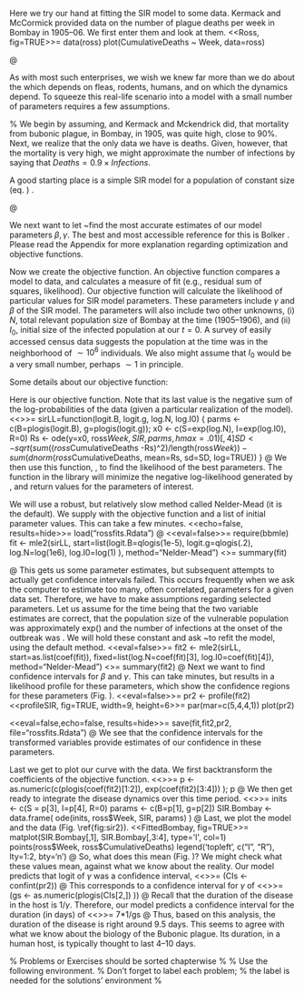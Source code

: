 



\subsection{Modeling data from \index{Bombay|see{Mumbai}}Bombay}
Here we try our hand at fitting the SIR model to some data. Kermack and McCormick \cite{Kermack:1927fk} provided data on the number of \index{plague}plague deaths per week in Bombay\footnote{Bombay is the coastal city now known as \index{Mumbai}Mumbai, and is the capital of Maharashtra; it is one of the largest cities in the world.} in 1905--06. We first enter them and look at them\footnote{Data provided kindly by S.P. Ellner}.
<<Ross, fig=TRUE>>=
data(ross)
plot(CumulativeDeaths ~ Week, data=ross)

@
\begin{figure}[ht]
  \centering
  \includegraphics[width=.6\textwidth]{FittedBombay}
  \caption{Cumulative deaths for plague, in Bombay, India, 1905--1906 (raw data and fitted model, as described in this section).}
  \label{fig:sir2}
\end{figure}

As with most such enterprises, we wish we knew far more than we do about the which depends on fleas, rodents, humans, and \emph{Yersinia pestis} on which the dynamics depend. To squeeze this real-life scenario  into a model with a small number of parameters requires a few assumptions.

% We begin by assuming, and Kermack and Mckendrick did, that mortality from bubonic plague, in Bombay, in 1905, was quite high, close to 90\%. Next, we realize that the only data we have is deaths. Given, however, that the mortality is very high, we might approximate the number of infections by saying that $Deaths = 0.9 \times Infections$. 

A good starting place is a simple SIR model for a population of constant size (eq. \ref{eq:SIR}) \cite{Ellner:2006qe, Kermack:1927fk}.

@ 
\subsubsection{Optimization}
We next want to let \R~find the most accurate estimates of our model parameters $\beta,\,\gamma$. The best and most accessible reference for this is Bolker \cite{Bolker:2008rr}. Please read the Appendix \ref{sec:numer-optim} for more explanation regarding optimization and objective functions.

Now we create the objective function. An objective function compares a model to data, and calculates a measure of fit (e.g., residual sum of squares, likelihood). Our objective function will calculate the likelihood\footnote{\emph{Likelihood} is the probability of data, given a particular model and its parameters.} of particular values for SIR model parameters. These parameters include  $\gamma$ and $\beta$ of the SIR model. The parameters will also include two other unknowns, (i) $N$, total relevant population size of Bombay at the time (1905--1906), and (ii) $I_0$, initial size of the infected population at our $t=0$. A survey of easily accessed census data suggests the population at the time was in the neighborhood of $\sim 10^6$ individuals. We also might assume that $I_0$ would be a very small number, perhaps $\sim 1$ in principle.

Some details about our objective function:
\begin{compactenum}
  \item Arguments are transformed parameters (this allows the optimizer to work on the logit\footnote{A logit is the transformation of a proportion which will linearize the logistic curve, logit (p) = $\log ( p/(1-p) )$.} and log scales).
    \item Transformed parameters are backtransformed to the scale of the model.
      \item Parameters are used to integrate the ODEs using \texttt{ode}, retaining only the resistant (i.e. dead) group (the fourth column of the output); this provides the \emph{predicted values} given the parameters and the time from onset, and the standard deviation of the residuals around the predicted values.
          \item  It returns the negative log-likelihood of the data, given the parameter values.
\end{compactenum}

Here is our objective function. Note that its last value is the negative sum of the log-probabilities of the data (given a particular realization of the model).
<<>>=
sirLL=function(logit.B, logit.g, log.N, log.I0) {
  parms <- c(B=plogis(logit.B), g=plogis(logit.g));
  x0 <- c(S=exp(log.N), I=exp(log.I0), R=0)
  Rs <- ode(y=x0, ross$Week, SIR, parms, hmax=.01)[,4]
  SD <- sqrt(sum( (ross$CumulativeDeaths -Rs)^2)/length(ross$Week) )
   -sum(dnorm(ross$CumulativeDeaths, mean=Rs, sd=SD, log=TRUE))
}
@ 
We then use this function, \texttt{sirLL}, to find the likelihood of the best parameters. The \texttt{mle2} function in the \texttt{bbmle} library\footnote{You will need to load the \texttt{bbmle} package from a convenient mirror, unless someone has already done this for the computer you are using. See the Appendix for details about packages (\ref{sec:where-r}) and optimization in \R~(\ref{sec:numer-optim}).} will minimize the negative log-likelihood generated by \texttt{sirLL}, and return values for the parameters of interest.

We will use a robust, but relatively slow method called Nelder-Mead (it is the default). We supply \texttt{mle2} with the objective function and a list of initial parameter values. This can take a few minutes.
<<echo=false, results=hide>>=
load("rossfits.Rdata")
@ 
<<eval=false>>=
require(bbmle)
fit <- mle2(sirLL, start=list(logit.B=qlogis(1e-5), logit.g=qlogis(.2), 
                     log.N=log(1e6), log.I0=log(1) ), method="Nelder-Mead")
<<sumfit>>=
summary(fit)
 
@ 
This gets us some parameter estimates, but subsequent attempts to actually get confidence intervals failed. This occurs frequently when we ask the computer to estimate too many, often correlated, parameters for a given data set. Therefore, we have to make assumptions regarding selected parameters. Let us assume for the time being that the two variable estimates are correct, that the population size of the vulnerable population was approximately exp(\Sexpr{round(coef(fit)[3],1)}) and the number of infections at the onset of the outbreak was \Sexpr{round(coef(fit)[4],1)}. We will hold these constant and ask \R~to refit the model, using the default method.
<<eval=false>>=
fit2 <- mle2(sirLL, start=as.list(coef(fit)),
            fixed=list(log.N=coef(fit)[3], log.I0=coef(fit)[4]), method="Nelder-Mead")
<<sumfit2>>=
summary(fit2)
@ 
Next we want to find confidence intervals for $\beta$ and $\gamma$. This can take \emph{several} minutes, but results in a likelihood profile for these parameters, which show the confidence regions for these parameters (Fig. \ref{fig:profile}). 
<<eval=false>>=
pr2 <- profile(fit2)
<<profileSIR, fig=TRUE, width=9, height=6>>=
par(mar=c(5,4,4,1))
plot(pr2)

<<eval=false,echo=false, results=hide>>=
save(fit,fit2,pr2, file="rossfits.Rdata")
@ 
We see that the confidence intervals for the transformed variables provide estimates of our confidence in these parameters.

\begin{figure}[ht]
  \centering
  \includegraphics[width=\linewidth]{profileSIR}
  \caption{Likelihood profile plots, indicating confidence intervals on transformed SIR model parameters.}
  \label{fig:profile}
\end{figure}

Last we get to plot our curve with the data. We first backtransform the coefficients of the objective function.
<<>>=
p <- as.numeric(c(plogis(coef(fit2)[1:2]),
       exp(coef(fit2)[3:4])) ); p
@ 
We then get ready to integrate the disease dynamics over this time period.
<<>>=
inits <- c(S = p[3], I=p[4], R=0)
params <- c(B=p[1], g=p[2])
SIR.Bombay <- data.frame( ode(inits, ross$Week, SIR, params) )
@ 
Last, we plot the model and the data (Fig. \ref{fig:sir2}).
<<FittedBombay, fig=TRUE>>=
matplot(SIR.Bombay[,1], SIR.Bombay[,3:4], type='l', col=1)
points(ross$Week, ross$CumulativeDeaths)
legend('topleft', c("I", "R"), lty=1:2, bty='n')
@
So, what does this mean (Fig. \ref{fig:sir2})? We might check what these values mean, against what we know about the reality. Our model predicts that logit of $\gamma$ was a confidence interval,
<<>>=
(CIs <- confint(pr2))
@ 
This corresponds to a confidence interval for $\gamma$ of 
<<>>=
(gs <- as.numeric(plogis(CIs[2,]) ))
@ 
Recall that the duration of the disease in the host is $1/\gamma$. Therefore, our model predicts a confidence interval for the duration (in days) of 
<<>>=
7*1/gs
@ 
Thus, based on this analysis, the duration of the disease is right around 9.5 days.  This seems to agree with what we know about the biology of the Bubonic plague. Its duration, in a human host, is typically thought to last 4--10 days. 



% Problems or Exercises should be sorted chapterwise
\section*{Problems}
\addcontentsline{toc}{section}{Problems}
%
% Use the following environment.
% Don't forget to label each problem;
% the label is needed for the solutions' environment
% \begin{prob}
% \label{prob1}
% The problem\footnote{Footnote} is described here. The
% problem is described here. The problem is described here.
% \end{prob}

% \begin{prob}
% \label{prob1}
% \textbf{Problem Heading}\\
% (a) The first part of the problem is described here.\\
% (b) The second part of the problem is described here.
% \end{prob}
\begin{prob}
\textbf{Lotka--Volterra Predator--prey Model}\\
(a) Write down the two species Lotka--Volterra predator--prey model.\\
(b) Describe how Fig. \ref{fig:LVDyn} illustrates neutral oscillatory dynamics.\\
(c) What are the units of the predator--prey model coefficients $b$, $a$, $e$, and $s$? How do we interpret them?\\
\end{prob}

\begin{prob}
\textbf{Rosenzweig-MacArthur Predator--prey Model}\\
(a) Write down the two species Rosenzweig-MacArthur predator--prey model.\\
(b) How do we interpret $b$, $K$, $w$, $D$, $e$ and $s$? What are their units?\\
(c) What is the value of the functional response when $H = D$? Explain how this result provides the meaning behind the name we use for $D$, the \emph{half saturation} constant.\\
(d) For each point A--D in Fig. \ref{fig:RMiso}, determine whether the growth rate for the predator and the herbivore are zero, positive, or negative.\\
(e) In what way is the Rosenzweig-MacArthur
predator isocline  (Fig. \ref{fig:RMiso}) similar to the
Lotka--Volterra model? It also differs from the Lotka--Volterra
isocline--explain the ecological interpretation of $D$ in the type II
functional response and its consequence for this isocline.\\
(f) Explain the interpretation of real and imaginary
parts of the eigenvalues for this paramterization of the
Rosenzweig-MacArthur predator--prey model.\\
(g)  In what ways does Fig. \ref{PPP}
match the interpretation of the eigenanalysis of this model?\\
(h) Examine the prey isoclines in Fig. \ref{PPP}. How you can tell
what the carrying capacities of the prey are?\\
(i) What do the above eigenanalyses tell us about how the stability of the predator--prey interaction varies with the carrying capacity of the prey?\\
(j) Consult Fig. \ref{PPP}. What is the
relation between the carrying capacity of the prey and the magnitude
of the oscillations? What is the relation between the carrying
capacity of the prey and the minimum population size? What does this interpretation imply about natural ecosystems?
\end{prob}

\begin{prob}
  \textbf{Effects of dispersion on host--parasitoid dynamics}\\
  (a) Demonstrate the effects of aggregation on host--parasitoid dynamics. Specifically, vary the magnitude of $k$ to find the effects on stability.\\
(b) Demonstrate the effects of $a$ on stability.\\
(c) Demonstrate the effects of $R$ on stability.
\end{prob}

\begin{prob}
  \textbf{Effects of age at onset and disease duration on outbreak periodicity}\\
  (a) Create three simulations showing how diseases of different durations influence the periodicity of the outbreaks.\\
(b) Create three simulations showing how the age at onset for different diseases influence the periodicity of the outbreaks.\\
(c) Consider which factor is more important in influencing outbreak interval. How do you measure the interval? What criteria would you use to determine ``importance''? How do the realities of age and duration influence your selection of criteria? Write a short essay that asserts a thesis, and then provides support based on this exercise.
\end{prob}

